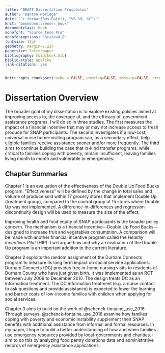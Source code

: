```yaml
---
title: "DRAFT Dissertation Prospectus"
author: "Danton Noriega"
date: '`r format(Sys.Date(), "%B %d, %Y")`'
knit: "bookdown::render_book"
documentclass: book
monofont: "Source Code Pro"
monofontoptions: "Scale=0.8"
fontsize: 12pt
geometry: margin=1.2in
papersize: letterpaper
bibliography: [bib/book.bib]
biblio-style: apalike
link-citations: yes
---
```


```r
knitr::opts_chunk$set(cache = FALSE, warning=FALSE, message=FALSE, error=FALSE, dpi = 150, comment = "#>", fig.width = 7.5, fig.height = 4.5)
```

# Dissertation Overview {-}

The broader goal of my dissertation is to explore existing policies aimed at improving access to, the coverage of, and the efficacy of, government assistance programs. I will do so in three studies. The first measures the impact of a financial incentive that may or may not increase access to fresh produce for SNAP participants. The second investigates if a low-cost, universal nurse home-visiting program can, as a secondary effect, help eligible families receive assistance sooner and/or more frequently. The third aims to continue building the case that in-kind transfer programs, while critical to families coping with poverty, remain insufficient, leaving families living month to month and vulnerable to emergencies.

## Chapter Summaries {-}

Chapter 1 is an evaluation of the effectiveness of the Double Up Food Bucks program. "Effectiveness" will be defined by the change in total sales and volume of produce sold within 17 grocery stores that implement Double Up (treatment group), compared to the control group of 15 stores where Double Up was not implemented. A difference-in-differences and regression discontinuity design will be used to measure the size of the effect.

Improving health and food equity of SNAP participants is the broader policy concern. The mechanism is a financial incentive---Double Up Food Bucks---designed to increase fruit and vegetables consumption. A comparison will be made with another financial incentive program called the *Healthy Incentives Pilot* (HIP). I will argue how and why an evaluation of the Double Up program is an important addition to the current literature.

Chapter 2 exploits the random assignment of the Durham Connects program to measure its long term impact on social service applications. Durham Connects (DC) provides free in-home nursing visits to residents of Durham County who have just given birth. It was implemented as an RCT between July 2009 to December 2010. The design treats DC as an information treatment. The DC information treatment (e.g. a nurse contact to ask questions and provide assistance) is expected to lower the learning and barrier costs of low-income families with children when applying for social services.

Chapter 3 aims to build on the work of @schenck-fontaine_use_2016. Through surveys, @schenck-fontaine_use_2016 examine how families coping with poverty and economic instability supplement their SNAP benefits with additional assistance from informal and formal resources. In my paper, I hope to build a better understanding of how and when families use emergency resources provided by local-governments and charities. I aim to do this by analyzing food pantry donations data and administrative records of emergency assistance applications.


